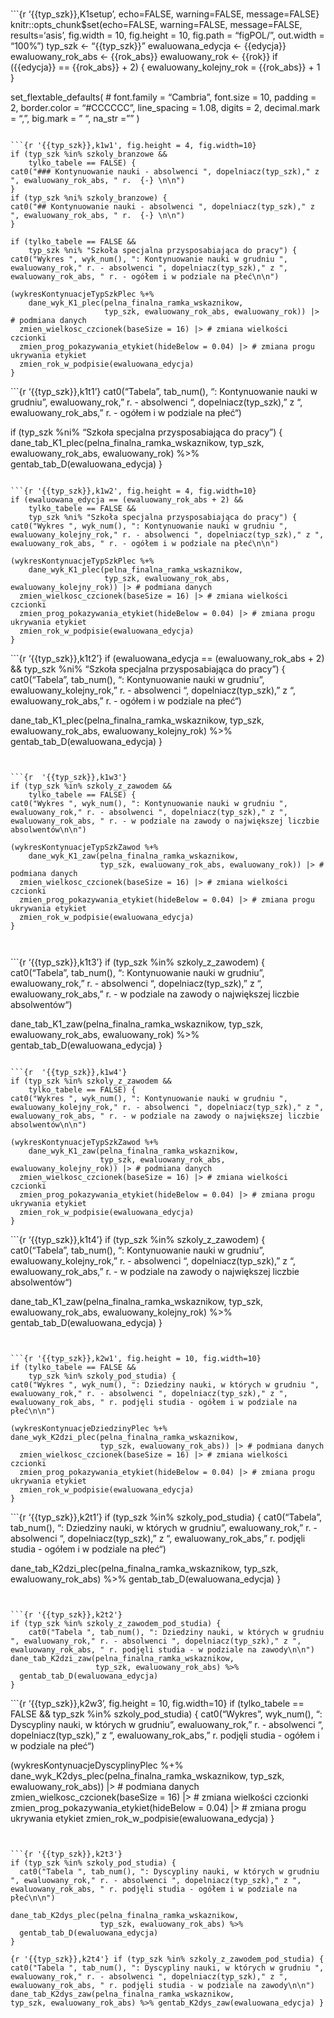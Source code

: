 <br> <br> <br>

```{r '{{typ_szk}},K1setup', echo=FALSE, warning=FALSE, message=FALSE}
knitr::opts_chunk$set(echo=FALSE, warning=FALSE, message=FALSE, results='asis', 
                      fig.width = 10, fig.height = 10, fig.path = "figPOL/", 
                      out.width = "100%")
typ_szk <-  "{{typ_szk}}"
ewaluowana_edycja <- {{edycja}}
ewaluowany_rok_abs <- {{rok_abs}}
ewaluowany_rok <- {{rok}}
if ({{edycja}} == {{rok_abs}} + 2) {
  ewaluowany_kolejny_rok = {{rok_abs}} + 1
}

set_flextable_defaults(
#  font.family = "Cambria",
  font.size = 10,
  padding = 2,
  border.color = "#CCCCCC",
  line_spacing = 1.08,
  digits = 2,
  decimal.mark = ",",
  big.mark = " ",
  na_str = "<na>"
)
```

```{r '{{typ_szk}},k1w1', fig.height = 4, fig.width=10}
if (typ_szk %in% szkoly_branzowe &&
    tylko_tabele == FALSE) {
cat0("### Kontynuowanie nauki - absolwenci ", dopelniacz(typ_szk)," z ", ewaluowany_rok_abs, " r.  {-} \n\n")
}
if (typ_szk %ni% szkoly_branzowe) {
cat0("## Kontynuowanie nauki - absolwenci ", dopelniacz(typ_szk)," z ", ewaluowany_rok_abs, " r.  {-} \n\n")
}

if (tylko_tabele == FALSE &&
    typ_szk %ni% "Szkoła specjalna przysposabiająca do pracy") {
cat0("Wykres ", wyk_num(), ": Kontynuowanie nauki w grudniu ", ewaluowany_rok," r. - absolwenci ", dopelniacz(typ_szk)," z ", ewaluowany_rok_abs, " r. - ogółem i w podziale na płeć\n\n")

(wykresKontynuacjeTypSzkPlec %+%
    dane_wyk_K1_plec(pelna_finalna_ramka_wskaznikow, 
                     typ_szk, ewaluowany_rok_abs, ewaluowany_rok)) |> # podmiana danych
  zmien_wielkosc_czcionek(baseSize = 16) |> # zmiana wielkości czcionki
  zmien_prog_pokazywania_etykiet(hideBelow = 0.04) |> # zmiana progu ukrywania etykiet
  zmien_rok_w_podpisie(ewaluowana_edycja)
}
```

```{r '{{typ_szk}},k1t1'}
cat0("Tabela ", tab_num(), ": Kontynuowanie nauki w grudniu ", ewaluowany_rok," r. - absolwenci ", dopelniacz(typ_szk)," z ", ewaluowany_rok_abs, " r. - ogółem i w podziale na płeć\n\n")

if (typ_szk %ni% "Szkoła specjalna przysposabiająca do pracy") {  
dane_tab_K1_plec(pelna_finalna_ramka_wskaznikow, 
                 typ_szk, ewaluowany_rok_abs, ewaluowany_rok) %>%
  gentab_tab_D(ewaluowana_edycja)
}
```

```{r '{{typ_szk}},k1w2', fig.height = 4, fig.width=10}
if (ewaluowana_edycja == (ewaluowany_rok_abs + 2) &&
    tylko_tabele == FALSE &&
    typ_szk %ni% "Szkoła specjalna przysposabiająca do pracy") {
cat0("Wykres ", wyk_num(), ": Kontynuowanie nauki w grudniu ", ewaluowany_kolejny_rok," r. - absolwenci ", dopelniacz(typ_szk)," z ", ewaluowany_rok_abs, " r. - ogółem i w podziale na płeć\n\n")

(wykresKontynuacjeTypSzkPlec %+%
    dane_wyk_K1_plec(pelna_finalna_ramka_wskaznikow, 
                     typ_szk, ewaluowany_rok_abs, ewaluowany_kolejny_rok)) |> # podmiana danych
  zmien_wielkosc_czcionek(baseSize = 16) |> # zmiana wielkości czcionki
  zmien_prog_pokazywania_etykiet(hideBelow = 0.04) |> # zmiana progu ukrywania etykiet
  zmien_rok_w_podpisie(ewaluowana_edycja)
}
```

```{r '{{typ_szk}},k1t2'}
if (ewaluowana_edycja == (ewaluowany_rok_abs + 2) &&
    typ_szk %ni% "Szkoła specjalna przysposabiająca do pracy") {
cat0("Tabela ", tab_num(), ": Kontynuowanie nauki w grudniu ", ewaluowany_kolejny_rok," r. - absolwenci ", dopelniacz(typ_szk)," z ", ewaluowany_rok_abs, " r. - ogółem i w podziale na płeć\n\n")
  
dane_tab_K1_plec(pelna_finalna_ramka_wskaznikow, 
                 typ_szk, ewaluowany_rok_abs, ewaluowany_kolejny_rok) %>%
  gentab_tab_D(ewaluowana_edycja)
}
```


```{r  '{{typ_szk}},k1w3'}
if (typ_szk %in% szkoly_z_zawodem &&
    tylko_tabele == FALSE) {
cat0("Wykres ", wyk_num(), ": Kontynuowanie nauki w grudniu ", ewaluowany_rok," r. - absolwenci ", dopelniacz(typ_szk)," z ", ewaluowany_rok_abs, " r. - w podziale na zawody o największej liczbie absolwentów\n\n")

(wykresKontynuacjeTypSzkZawod %+%
    dane_wyk_K1_zaw(pelna_finalna_ramka_wskaznikow, 
                    typ_szk, ewaluowany_rok_abs, ewaluowany_rok)) |> # podmiana danych
  zmien_wielkosc_czcionek(baseSize = 16) |> # zmiana wielkości czcionki
  zmien_prog_pokazywania_etykiet(hideBelow = 0.04) |> # zmiana progu ukrywania etykiet
  zmien_rok_w_podpisie(ewaluowana_edycja)
}

   
```

```{r '{{typ_szk}},k1t3'}
if (typ_szk %in% szkoly_z_zawodem) {
cat0("Tabela ", tab_num(), ": Kontynuowanie nauki w grudniu ", ewaluowany_rok," r. - absolwenci ", dopelniacz(typ_szk)," z ", ewaluowany_rok_abs, " r. - w podziale na zawody o największej liczbie absolwentów\n\n")

dane_tab_K1_zaw(pelna_finalna_ramka_wskaznikow, 
                typ_szk, ewaluowany_rok_abs, ewaluowany_rok) %>%
  gentab_tab_D(ewaluowana_edycja)
}  
```

```{r  '{{typ_szk}},k1w4'}
if (typ_szk %in% szkoly_z_zawodem &&
    tylko_tabele == FALSE) {
cat0("Wykres ", wyk_num(), ": Kontynuowanie nauki w grudniu ", ewaluowany_kolejny_rok," r. - absolwenci ", dopelniacz(typ_szk)," z ", ewaluowany_rok_abs, " r. - w podziale na zawody o największej liczbie absolwentów\n\n")

(wykresKontynuacjeTypSzkZawod %+%
    dane_wyk_K1_zaw(pelna_finalna_ramka_wskaznikow, 
                    typ_szk, ewaluowany_rok_abs, ewaluowany_kolejny_rok)) |> # podmiana danych
  zmien_wielkosc_czcionek(baseSize = 16) |> # zmiana wielkości czcionki
  zmien_prog_pokazywania_etykiet(hideBelow = 0.04) |> # zmiana progu ukrywania etykiet
  zmien_rok_w_podpisie(ewaluowana_edycja)
}
```

```{r '{{typ_szk}},k1t4'}
if (typ_szk %in% szkoly_z_zawodem) {
cat0("Tabela ", tab_num(), ": Kontynuowanie nauki w grudniu ", ewaluowany_kolejny_rok," r. - absolwenci ", dopelniacz(typ_szk)," z ", ewaluowany_rok_abs, " r. - w podziale na zawody o największej liczbie absolwentów\n\n")

dane_tab_K1_zaw(pelna_finalna_ramka_wskaznikow, 
                typ_szk, ewaluowany_rok_abs, ewaluowany_kolejny_rok) %>%
  gentab_tab_D(ewaluowana_edycja)
}
```


```{r '{{typ_szk}},k2w1', fig.height = 10, fig.width=10}
if (tylko_tabele == FALSE &&
    typ_szk %in% szkoly_pod_studia) {
cat0("Wykres ", wyk_num(), ": Dziedziny nauki, w których w grudniu ", ewaluowany_rok," r. - absolwenci ", dopelniacz(typ_szk)," z ", ewaluowany_rok_abs, " r. podjęli studia - ogółem i w podziale na płeć\n\n")

(wykresKontynuacjeDziedzinyPlec %+%
dane_wyk_K2dzi_plec(pelna_finalna_ramka_wskaznikow, 
                    typ_szk, ewaluowany_rok_abs)) |> # podmiana danych
  zmien_wielkosc_czcionek(baseSize = 16) |> # zmiana wielkości czcionki
  zmien_prog_pokazywania_etykiet(hideBelow = 0.04) |> # zmiana progu ukrywania etykiet
  zmien_rok_w_podpisie(ewaluowana_edycja)
}
```


```{r '{{typ_szk}},k2t1'}
if (typ_szk %in% szkoly_pod_studia) {
  cat0("Tabela ", tab_num(), ": Dziedziny nauki, w których w grudniu ", ewaluowany_rok," r. - absolwenci ", dopelniacz(typ_szk)," z ", ewaluowany_rok_abs, " r. podjęli studia - ogółem i w podziale na płeć\n\n")
  
dane_tab_K2dzi_plec(pelna_finalna_ramka_wskaznikow, 
                    typ_szk, ewaluowany_rok_abs) %>%
  gentab_tab_D(ewaluowana_edycja)
}
```


```{r '{{typ_szk}},k2t2'}
if (typ_szk %in% szkoly_z_zawodem_pod_studia) {
    cat0("Tabela ", tab_num(), ": Dziedziny nauki, w których w grudniu ", ewaluowany_rok," r. - absolwenci ", dopelniacz(typ_szk)," z ", ewaluowany_rok_abs, " r. podjęli studia - w podziale na zawody\n\n")
dane_tab_K2dzi_zaw(pelna_finalna_ramka_wskaznikow, 
                   typ_szk, ewaluowany_rok_abs) %>%
  gentab_tab_D(ewaluowana_edycja)
}
```



```{r '{{typ_szk}},k2w3', fig.height = 10, fig.width=10}
if (tylko_tabele == FALSE &&
    typ_szk %in% szkoly_pod_studia) {
cat0("Wykres ", wyk_num(), ": Dyscypliny nauki, w których w grudniu ", ewaluowany_rok," r. - absolwenci ", dopelniacz(typ_szk)," z ", ewaluowany_rok_abs, " r. podjęli studia - ogółem i w podziale na płeć\n\n")

(wykresKontynuacjeDyscyplinyPlec %+%
    dane_wyk_K2dys_plec(pelna_finalna_ramka_wskaznikow, 
                        typ_szk, ewaluowany_rok_abs)) |> # podmiana danych
  zmien_wielkosc_czcionek(baseSize = 16) |> # zmiana wielkości czcionki
  zmien_prog_pokazywania_etykiet(hideBelow = 0.04) |> # zmiana progu ukrywania etykiet
  zmien_rok_w_podpisie(ewaluowana_edycja)
}
```


```{r '{{typ_szk}},k2t3'}
if (typ_szk %in% szkoly_pod_studia) {
  cat0("Tabela ", tab_num(), ": Dyscypliny nauki, w których w grudniu ", ewaluowany_rok," r. - absolwenci ", dopelniacz(typ_szk)," z ", ewaluowany_rok_abs, " r. podjęli studia - ogółem i w podziale na płeć\n\n")
  
dane_tab_K2dys_plec(pelna_finalna_ramka_wskaznikow, 
                    typ_szk, ewaluowany_rok_abs) %>%
  gentab_tab_D(ewaluowana_edycja)
}
```


```{r '{{typ_szk}},k2t4'}
if (typ_szk %in% szkoly_z_zawodem_pod_studia) {
    cat0("Tabela ", tab_num(), ": Dyscypliny nauki, w których w grudniu ", ewaluowany_rok," r. - absolwenci ", dopelniacz(typ_szk)," z ", ewaluowany_rok_abs, " r. podjęli studia - w podziale na zawody\n\n")
dane_tab_K2dys_zaw(pelna_finalna_ramka_wskaznikow, 
                   typ_szk, ewaluowany_rok_abs) %>%
gentab_K2dys_zaw(ewaluowana_edycja)
}
```

